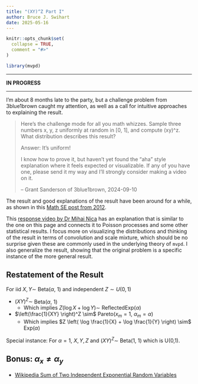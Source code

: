 ```yaml
---
title: "(XY)^Z Part I"
author: Bruce J. Swihart
date: 2025-05-16
---
```


```r
knitr::opts_chunk$set(
  collapse = TRUE,
  comment = "#>"
)
```

```r
library(mvpd)
```

___ 

**IN PROGRESS**

---

I'm about 8 months late to the party, but a challenge problem from 3blue1brown
caught my attention, as well as a call for intuitive approaches to explaining the result.

> Here's the challenge mode for all you math whizzes. Sample three numbers x, y, z uniformly at random in [0, 1], and compute (xy)^z. What distribution describes this result?
>
> Answer: It's uniform!
>
> I know how to prove it, but haven't yet found the "aha" style explanation where it feels expected or visualizable. If any of you have one, please send it my way and I'll strongly consider making a video on it.
>
> -- Grant Sanderson of 3blue1brown, 2024-09-10


The result and good explanations of the result have been around for a while, as shown in this [Math SE post from 2012](https://math.stackexchange.com/q/261783/180716).  

This [response video by 
Dr Mihai Nica](https://www.youtube.com/watch?v=qNXBwiAsvZM&t=277s) has an explanation that is similar to the one on this page and connects it to Poisson processes and some other statistical results.  I focus more on visualizing the distributions and thinking of the result in terms of convolution and scale mixture, which should be no surprise given these are commonly used in the underlying theory of `mvpd`.  I also generalize the result, showing that the original problem is a specific instance of the more general result.


## Restatement of the Result

For iid $X,Y \sim$ Beta($\alpha$, 1) and independent $Z \sim U(0,1)$

  * $(XY)^Z  \sim$ Beta($\alpha$, 1)
    * Which implies $Z \left( \log X + \log Y \right) \sim$ ReflectedExp($\alpha$)
  * $\left(\frac{1}{XY} \right)^Z  \sim$ Pareto($x_m=1$, $\alpha_m = \alpha$)
    * Which implies $Z \left( \log \frac{1}{X} + \log \frac{1}{Y} \right) \sim$ Exp($\alpha$)


Special instance: For $\alpha = 1$, $X,Y,Z$ and $(XY)^Z  \sim$ Beta(1, 1) which is U(0,1).


## Bonus: $\alpha_x \neq \alpha_y$

  * [Wikipedia Sum of Two Independent Exponential Random Variables](https://en.wikipedia.org/wiki/Exponential_distribution#Sum_of_two_independent_exponential_random_variables)